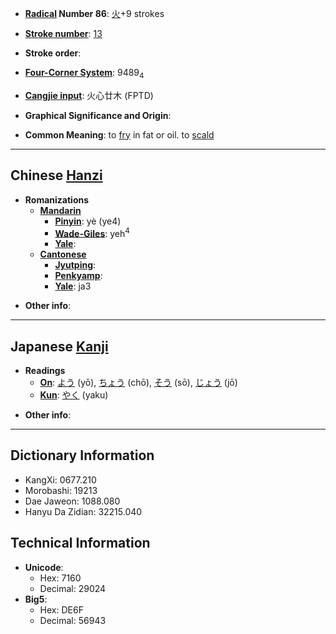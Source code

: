 * '''[[Wiktionary:Chinese radical index| Radical]] Number 86''': [[Wiktionary:Chinese radical index 火|火]]+9 strokes

* '''[[Wiktionary:Chinese total strokes index|Stroke number]]''': [[Wiktionary:Chinese total strokes index 13|13]]

* '''Stroke order''': 

* '''[[Wiktionary:Chinese four corner index|Four-Corner System]]''': 9489<sub>4</sub>

* '''[[Wiktionary:Chinese Cangjie index|Cangjie input]]''': 火心廿木 (FPTD)

* '''Graphical Significance and Origin''': 

* '''Common Meaning''': to [[fry]] in fat or oil. to [[scald]]

----

== Chinese [[Hanzi]] ==

* '''Romanizations'''
** '''[[Mandarin]]'''
*** '''[[Pinyin]]''': yè (ye4)
*** '''[[Wade-Giles]]''': yeh<sup>4</sup>
*** '''[[Yale]]''': 
** '''[[Cantonese]]'''
*** '''[[Jyutping]]''':
*** '''[[Penkyamp]]''': 
*** '''[[Yale]]''': ja3

* '''Other info''': 

----

== Japanese [[Kanji]] ==

* '''Readings'''
** '''[[On]]''': [[よう]] (yō), [[ちょう]] (chō), [[そう]] (sō), [[じょう]] (jō)
** '''[[Kun]]''': [[やく]] (yaku)

* '''Other info''':  

----

== Dictionary Information ==

* KangXi: 0677.210
* Morobashi: 19213
* Dae Jaweon: 1088.080
* Hanyu Da Zidian: 32215.040

== Technical Information ==

* '''Unicode''':
** Hex: 7160
** Decimal: 29024
* '''Big5''':
** Hex: DE6F
** Decimal: 56943